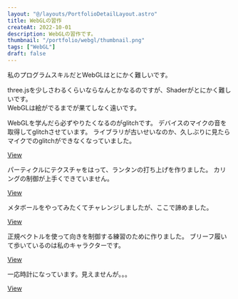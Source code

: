 ```yaml
---
layout: "@/layouts/PortfolioDetailLayout.astro"
title: WebGLの習作
createAt: 2022-10-01
description: WebGLの習作です。
thumbnail: "/portfolio/webgl/thumbnail.png"
tags: ["WebGL"]
draft: false
---
```



私のプログラムスキルだとWebGLはとにかく難しいです。

three.jsを少しさわるくらいならなんとかなるのですが、Shaderがとにかく難しいです。  
WebGLは絵がでるまでが果てしなく遠いです。

<div class="multi-column-2 mb-M mt-XL">
  <div>
    <CommonImg src="/portfolio/webgl/01.gif" alt="webgl" client:only="react" />
    <p>
      WebGLを学んだら必ずやりたくなるのがglitchです。
      デバイスのマイクの音を取得してglitchさせています。
      ライブラリが古いせいなのか、久しぶりに見たらマイクでのglitchができなくなっていました。
    </p>
    <div class="link">
      <a href="https://nogson.github.io/glsl_01/">View</a>
    </div>
  </div>
  <div>
    <CommonImg src="/portfolio/webgl/02.gif" alt="webgl" client:only="react" />
    <p>
      パーティクルにテクスチャをはって、ランタンの打ち上げを作りました。
      カリングの制御が上手くできていません。
    </p>
    <div class="link">
      <a href="https://nogson.github.io/threejs_sample5/app/">View</a>
    </div>
  </div>
  <div>
    <CommonImg src="/portfolio/webgl/03.gif" alt="webgl" />
    <p>メタボールをやってみたくてチャレンジしましたが、ここで諦めました。</p>
    <div class="link">
      <a href="https://nogson.github.io/glsl_03/">View</a>
    </div>
  </div>
  <div>
    <CommonImg src="/portfolio/webgl/04.gif" alt="webgl" client:only="react" />
    <p>
      正規ベクトルを使って向きを制御する練習のために作りました。
      ブリーフ履いて歩いているのは私のキャラクターです。
    </p>
    <div class="link">
      <a href="https://nogson.github.io/threejs_sample2/app/">View</a>
    </div>
  </div>
  <div>
    <CommonImg src="/portfolio/webgl/05.gif" alt="webgl" client:only="react" />
    <p>一応時計になっています。見えませんが。。。</p>
    <div class="link">
      <a href="https://nogson.github.io/webgl_clock/app/">View</a>
    </div>
  </div>
</div>
